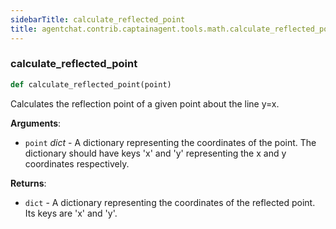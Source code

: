 ```yaml
---
sidebarTitle: calculate_reflected_point
title: agentchat.contrib.captainagent.tools.math.calculate_reflected_point
---
```


### calculate\_reflected\_point

```python
def calculate_reflected_point(point)
```

Calculates the reflection point of a given point about the line y=x.

**Arguments**:

- `point` _dict_ - A dictionary representing the coordinates of the point.
  The dictionary should have keys 'x' and 'y' representing the x and y coordinates respectively.
  

**Returns**:

- `dict` - A dictionary representing the coordinates of the reflected point. Its keys are 'x' and 'y'.

